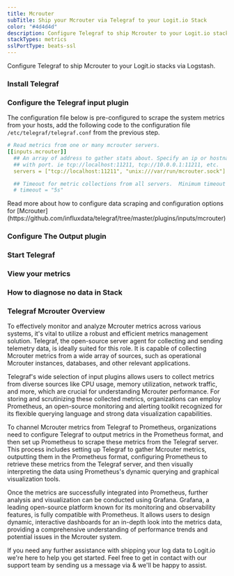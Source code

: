 ```yaml
---
title: Mcrouter
subTitle: Ship your Mcrouter via Telegraf to your Logit.io Stack
color: "#4d4d4d"
description: Configure Telegraf to ship Mcrouter to your Logit.io stacks. Configure Telegraf to send Mcrouter to Logstash or Elastic. Get started using our Telegraf Mcrouter example configuration.
stackTypes: metrics
sslPortType: beats-ssl
---
```


Configure Telegraf to ship Mcrouter to your Logit.io stacks via Logstash.

<Steps>

  ### Install Telegraf

  <InstallTelegraf />

  ### Configure the Telegraf input plugin

  The configuration file below is pre-configured to scrape the system metrics from your hosts, add the following code to the configuration file `/etc/telegraf/telegraf.conf` from the previous step.

  ```yaml copy
  # Read metrics from one or many mcrouter servers.
  [[inputs.mcrouter]]
    ## An array of address to gather stats about. Specify an ip or hostname
    ## with port. ie tcp://localhost:11211, tcp://10.0.0.1:11211, etc.
    servers = ["tcp://localhost:11211", "unix:///var/run/mcrouter.sock"]

    ## Timeout for metric collections from all servers.  Minimum timeout is "1s".
    # timeout = "5s"
  ```

  <Callout type="info">
    Read more about how to configure data scraping and configuration options for [Mcrouter](https://github.com/influxdata/telegraf/tree/master/plugins/inputs/mcrouter)
  </Callout>

  ### Configure The Output plugin

  <TelegrafOutputPlugin />

  ### Start Telegraf

  <StartTelegraf />

  ### View your metrics
  <LaunchStack source="Mcrouter_via_Telegraf" utmMedium="metrics" utmCampaign="telegraf-Mcrouter-metrics" />

  ### How to diagnose no data in Stack

  <DiagnoseNoData />

</Steps>

### Telegraf Mcrouter Overview

To effectively monitor and analyze Mcrouter metrics across various systems, it's vital to utilize a robust and efficient metrics management 
solution. Telegraf, the open-source server agent for collecting and sending telemetry data, is ideally suited for this role. It is capable of 
collecting Mcrouter metrics from a wide array of sources, such as operational Mcrouter instances, databases, and other relevant applications.

Telegraf's wide selection of input plugins allows users to collect metrics from diverse sources like CPU usage, memory utilization, network 
traffic, and more, which are crucial for understanding Mcrouter performance. For storing and scrutinizing these collected metrics, 
organizations can employ Prometheus, an open-source monitoring and alerting toolkit recognized for its flexible querying language and strong 
data visualization capabilities.

To channel Mcrouter metrics from Telegraf to Prometheus, organizations need to configure Telegraf to output metrics in the Prometheus format, 
and then set up Prometheus to scrape these metrics from the Telegraf server. This process includes setting up Telegraf to gather Mcrouter 
metrics, outputting them in the Prometheus format, configuring Prometheus to retrieve these metrics from the Telegraf server, and then 
visually interpreting the data using Prometheus's dynamic querying and graphical visualization tools.

Once the metrics are successfully integrated into Prometheus, further analysis and visualization can be conducted using Grafana. Grafana, a 
leading open-source platform known for its monitoring and observability features, is fully compatible with Prometheus. It allows users to 
design dynamic, interactive dashboards for an in-depth look into the metrics data, providing a comprehensive understanding of performance 
trends and potential issues in the Mcrouter system.

If you need any further assistance with shipping your log data to Logit.io we're here to help you get started. Feel free to get in contact with 
our support team by sending us a message via <IntercomButton text="live chat" /> & we'll be happy to assist.